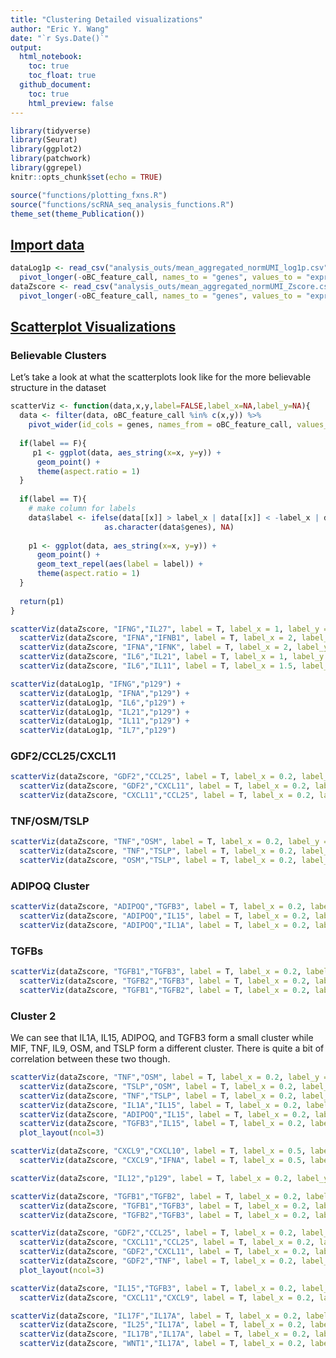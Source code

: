 ```yaml
---
title: "Clustering Detailed visualizations"
author: "Eric Y. Wang"
date: "`r Sys.Date()`"
output:
  html_notebook:
    toc: true
    toc_float: true
  github_document:
    toc: true
    html_preview: false
---
```


```r
library(tidyverse)
library(Seurat)
library(ggplot2)
library(patchwork)
library(ggrepel)
knitr::opts_chunk$set(echo = TRUE)
```

```r
source("functions/plotting_fxns.R")
source("functions/scRNA_seq_analysis_functions.R")
theme_set(theme_Publication())
```

## [Import data]{.underline}

```r
dataLog1p <- read_csv("analysis_outs/mean_aggregated_normUMI_log1p.csv") %>%
  pivot_longer(-oBC_feature_call, names_to = "genes", values_to = "expression")
dataZscore <- read_csv("analysis_outs/mean_aggregated_normUMI_Zscore.csv") %>%
  pivot_longer(-oBC_feature_call, names_to = "genes", values_to = "expression")
```

## [Scatterplot Visualizations]{.underline}

### Believable Clusters

Let's take a look at what the scatterplots look like for the more believable
structure in the dataset

```r
scatterViz <- function(data,x,y,label=FALSE,label_x=NA,label_y=NA){
  data <- filter(data, oBC_feature_call %in% c(x,y)) %>%
    pivot_wider(id_cols = genes, names_from = oBC_feature_call, values_from = expression)
  
  if(label == F){
     p1 <- ggplot(data, aes_string(x=x, y=y)) +
      geom_point() +
      theme(aspect.ratio = 1)
  }
 
  if(label == T){
    # make column for labels
    data$label <- ifelse(data[[x]] > label_x | data[[x]] < -label_x | data[[y]] > label_y | data[[y]] < -label_y,
                     as.character(data$genes), NA)
    
    p1 <- ggplot(data, aes_string(x=x, y=y)) +
      geom_point() +
      geom_text_repel(aes(label = label)) +
      theme(aspect.ratio = 1)
  } 
  
  return(p1)
}
```

```r
scatterViz(dataZscore, "IFNG","IL27", label = T, label_x = 1, label_y = 1) +
  scatterViz(dataZscore, "IFNA","IFNB1", label = T, label_x = 2, label_y = 2) +
  scatterViz(dataZscore, "IFNA","IFNK", label = T, label_x = 2, label_y = 2) +
  scatterViz(dataZscore, "IL6","IL21", label = T, label_x = 1, label_y = 1) +
  scatterViz(dataZscore, "IL6","IL11", label = T, label_x = 1.5, label_y = 0.2)
```

```r
scatterViz(dataLog1p, "IFNG","p129") +
  scatterViz(dataLog1p, "IFNA","p129") +
  scatterViz(dataLog1p, "IL6","p129") +
  scatterViz(dataLog1p, "IL21","p129") +
  scatterViz(dataLog1p, "IL11","p129") +
  scatterViz(dataLog1p, "IL7","p129")
```

### GDF2/CCL25/CXCL11

```r
scatterViz(dataZscore, "GDF2","CCL25", label = T, label_x = 0.2, label_y = 0.2) +
  scatterViz(dataZscore, "GDF2","CXCL11", label = T, label_x = 0.2, label_y = 0.2) +
  scatterViz(dataZscore, "CXCL11","CCL25", label = T, label_x = 0.2, label_y = 0.2)
```

### TNF/OSM/TSLP

```r
scatterViz(dataZscore, "TNF","OSM", label = T, label_x = 0.2, label_y = 0.2) +
  scatterViz(dataZscore, "TNF","TSLP", label = T, label_x = 0.2, label_y = 0.2) +
  scatterViz(dataZscore, "OSM","TSLP", label = T, label_x = 0.2, label_y = 0.2)
```

### ADIPOQ Cluster

```r
scatterViz(dataZscore, "ADIPOQ","TGFB3", label = T, label_x = 0.2, label_y = 0.2) +
  scatterViz(dataZscore, "ADIPOQ","IL15", label = T, label_x = 0.2, label_y = 0.2) +
  scatterViz(dataZscore, "ADIPOQ","IL1A", label = T, label_x = 0.2, label_y = 0.2)
```

### TGFBs

```r
scatterViz(dataZscore, "TGFB1","TGFB3", label = T, label_x = 0.2, label_y = 0.2) +
  scatterViz(dataZscore, "TGFB2","TGFB3", label = T, label_x = 0.2, label_y = 0.2) +
  scatterViz(dataZscore, "TGFB1","TGFB2", label = T, label_x = 0.2, label_y = 0.2)
```

### Cluster 2

We can see that IL1A, IL15, ADIPOQ, and TGFB3 form a small cluster while MIF,
TNF, IL9, OSM, and TSLP form a different cluster. There is quite a bit of
correlation between these two though.

```r
scatterViz(dataZscore, "TNF","OSM", label = T, label_x = 0.2, label_y = 0.2) +
  scatterViz(dataZscore, "TSLP","OSM", label = T, label_x = 0.2, label_y = 0.2) +
  scatterViz(dataZscore, "TNF","TSLP", label = T, label_x = 0.2, label_y = 0.2) +
  scatterViz(dataZscore, "IL1A","IL15", label = T, label_x = 0.2, label_y = 0.2) +
  scatterViz(dataZscore, "ADIPOQ","IL15", label = T, label_x = 0.2, label_y = 0.2) +
  scatterViz(dataZscore, "TGFB3","IL15", label = T, label_x = 0.2, label_y = 0.2) +
  plot_layout(ncol=3)
```

```r
scatterViz(dataZscore, "CXCL9","CXCL10", label = T, label_x = 0.5, label_y = 0.5) +
  scatterViz(dataZscore, "CXCL9","IFNA", label = T, label_x = 0.5, label_y = 0.5)
```

```r
scatterViz(dataZscore, "IL12","p129", label = T, label_x = 0.2, label_y = 0.2)
```

```r
scatterViz(dataZscore, "TGFB1","TGFB2", label = T, label_x = 0.2, label_y = 0.2) +
  scatterViz(dataZscore, "TGFB1","TGFB3", label = T, label_x = 0.2, label_y = 0.2) +
  scatterViz(dataZscore, "TGFB2","TGFB3", label = T, label_x = 0.2, label_y = 0.2)
```

```r
scatterViz(dataZscore, "GDF2","CCL25", label = T, label_x = 0.2, label_y = 0.2) +
  scatterViz(dataZscore, "CXCL11","CCL25", label = T, label_x = 0.2, label_y = 0.2) +
  scatterViz(dataZscore, "GDF2","CXCL11", label = T, label_x = 0.2, label_y = 0.2) +
  scatterViz(dataZscore, "GDF2","TNF", label = T, label_x = 0.2, label_y = 0.2) +
  plot_layout(ncol=3)
```

```r
scatterViz(dataZscore, "IL15","TGFB3", label = T, label_x = 0.2, label_y = 0.2) +
  scatterViz(dataZscore, "CXCL11","CXCL9", label = T, label_x = 0.2, label_y = 0.2)
```

```r
scatterViz(dataZscore, "IL17F","IL17A", label = T, label_x = 0.2, label_y = 0.2) +
  scatterViz(dataZscore, "IL25","IL17A", label = T, label_x = 0.2, label_y = 0.2) +
  scatterViz(dataZscore, "IL17B","IL17A", label = T, label_x = 0.2, label_y = 0.2) +
  scatterViz(dataZscore, "WNT1","IL17A", label = T, label_x = 0.2, label_y = 0.2)
```
